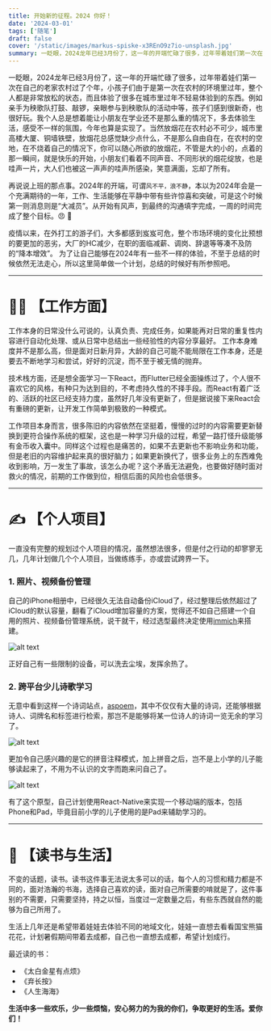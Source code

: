 ```yaml
---
title: 开始新的征程。2024 你好！
date: '2024-03-01'
tags: ['随笔']
draft: false 
cover: '/static/images/markus-spiske-x3REnO9z7io-unsplash.jpg'
summary: 一眨眼，2024龙年已经3月份了，这一年的开端忙碌了很多，过年带着娃们第一次在自己的老家农村过了个年，小孩子们由于是第一次在农村的环境里过年，整个人都是非常放松的状态，而且体验了很多在城市里过年不轻易体验到的东西。例如亲手为秧歌队打鼓、敲锣，亲眼参与到秧歌队的活动中等，孩子们感到很新奇，也很好玩。我个人总是想着能让小朋友在学业还不是那么重的情况下，多去体验生活，感受不一样的氛围，今年也算是实现了。当然放烟花在农村必不可少，城市里高楼大厦、铜墙铁壁，放烟花总感觉缺少点什么，不是那么自由自在，在农村的空地，在不烧着自己的情况下，你可以随心所欲的放烟花，不管是大的小的，点着的那一瞬间，就是快乐的开始，小朋友们看着不同声音、不同形状的烟花绽放，也是哇声一片，大人们也被这一声声的哇声所感染，笑意满面，忘却了所有。...
---
```


一眨眼，2024龙年已经3月份了，这一年的开端忙碌了很多，过年带着娃们第一次在自己的老家农村过了个年，小孩子们由于是第一次在农村的环境里过年，整个人都是非常放松的状态，而且体验了很多在城市里过年不轻易体验到的东西。例如亲手为秧歌队打鼓、敲锣，亲眼参与到秧歌队的活动中等，孩子们感到很新奇，也很好玩。我个人总是想着能让小朋友在学业还不是那么重的情况下，多去体验生活，感受不一样的氛围，今年也算是实现了。当然放烟花在农村必不可少，城市里高楼大厦、铜墙铁壁，放烟花总感觉缺少点什么，不是那么自由自在，在农村的空地，在不烧着自己的情况下，你可以随心所欲的放烟花，不管是大的小的，点着的那一瞬间，就是快乐的开始，小朋友们看着不同声音、不同形状的烟花绽放，也是哇声一片，大人们也被这一声声的哇声所感染，笑意满面，忘却了所有。

再说说上班的那点事。2024年的开端，可谓`风不平，浪不静`，本以为2024年会是一个充满期待的一年，工作、生活能够在平静中带有些许惊喜和突破，可是这个时候第一则消息则是“大减员”。从开始有风声，到最终的沟通填字完成，一周的时间完成了整个目标。😠 📠 

疫情以来，在外打工的游子们，大多都感到岌岌可危，整个市场环境的变化比预想的要更加的恶劣，大厂的HC减少，在职的面临减薪、调岗、辞退等等凑不及防的“降本增效”。 为了让自己能够在2024年有一些不一样的体验，不至于总结的时候依然无法走心，所以这里简单做一个计划，总结的时候好有所参照吧。
 
----

# 👨‍💻‍ 【工作方面】

工作本身的日常没什么可说的，认真负责、完成任务，如果能再对日常的重复性内容进行自动化处理、或从日常中总结出一些经验性的内容分享最好。 工作本身难度并不是那么高，但是面对日新月异，大龄的自己可能不能局限在工作本身，还是要去不断地学习和尝试，好好的沉淀，而不至于被无情的抛弃。

技术栈方面，还是想全面学习一下React，而Flutter已经全面操练过了，个人很不喜欢它的风格，有种只为达到目的，不考虑持久性的不择手段。而React有着广泛的、活跃的社区已经支持力度，虽然好几年没有更新了，但是据说接下来React会有重磅的更新，让开发工作简单到极致的一种模式。

工作项目本身而言，很多陈旧的内容依然在坚挺着，慢慢的过时的内容需要更新替换到更符合操作系统的框架，这也是一种学习升级的过程，希望一路打怪升级能够有金币收入囊中。同样这个过程也是痛苦的，如果不去更新也不影响业务和功能，但是老旧的内容维护起来真的很好脑力；如果更新换代了，很多业务上的东西难免收到影响，万一发生了事故，该怎么办呢？这个矛盾无法避免，也要做好随时面对救火的情况，前期的工作做到位，相信后面的风险也会低很多。

----

# ✍️ 【个人项目】

一直没有完整的规划过个人项目的情况，虽然想法很多，但是付之行动的却寥寥无几，几年计划做几个个人项目，当做练练手，亦或尝试跨界一下。

### 1. 照片、视频备份管理

自己的iPhone相册中，已经很久无法自动备份iCloud了，经过整理后依然超过了iCloud的默认容量，翻看了iCloud增加容量的方案，觉得还不如自己搭建一个自用的照片、视频备份管理系统，说干就干，经过选型最终决定使用[immich](https://immich.app/)来搭建。

![alt text](</static/yk.5/Pasted Graphic.png>)

正好自己有一些限制的设备，可以洗去尘埃，发挥余热了。

### 2. 跨平台少儿诗歌学习

无意中看到这样一个诗词站点，[aspoem](https://aspoem.com/)，其中不仅仅有大量的诗词，还能够根据诗人、词牌名和标签进行检索，那岂不是能够将某一位诗人的诗词一览无余的学习了。

![alt text](/static/yk.5/aspoem.png)

更加令自己感兴趣的是它的拼音注释模式，加上拼音之后，岂不是上小学的儿子能够读起来了，不用为不认识的文字而跑来问自己了。

![alt text](/static/yk.5/aspoem-pinyin.png)

有了这个原型，自己计划使用React-Native来实现一个移动端的版本，包括Phone和Pad，毕竟目前小学的儿子使用的是Pad来辅助学习的。

----

# 💁 【读书与生活】


不变的话题，读书。读书这件事无法说太多可以的话，每个人的习惯和精力都是不同的，面对浩瀚的书海，选择自己喜欢的读，面对自己所需要的啃就是了，这件事别的不需要，只需要坚持，持之以恒，当度过一定数量之后，有些东西就自然的能够为自己所用了。

生活上几年还是希望带着娃娃去体验不同的地域文化，娃娃一直想去看看国宝熊猫花花，计划暑假期间带着去成都，自己也一直想去成都，希望计划成行。

最近读的书：

* 《太白金星有点烦》
* 《弃长按》
* 《人生海海》

**生活中多一些欢乐，少一些烦恼，安心努力的为我的你们，争取更好的生活。爱你们！**